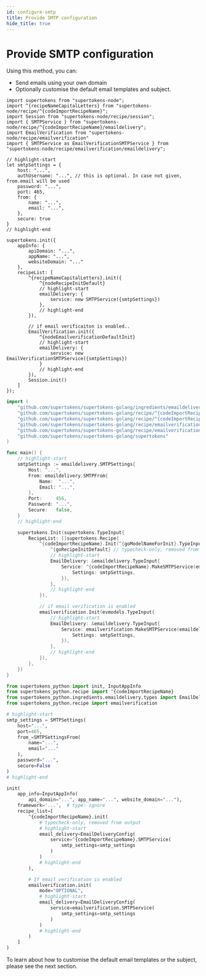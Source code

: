 ```yaml
---
id: configure-smtp
title: Provide SMTP configuration
hide_title: true
---
```


<!-- COPY DOCS -->
<!-- ./thirdpartyemailpassword/email-delivery/smtp/configure-smtp.mdx -->


# Provide SMTP configuration

Using this method, you can:
- Send emails using your own domain
- Optionally customise the default email templates and subject.

<BackendSDKTabs>
<TabItem value="nodejs">

```tsx
import supertokens from "supertokens-node";
import ^{recipeNameCapitalLetters} from "supertokens-node/recipe/^{codeImportRecipeName}";
import Session from "supertokens-node/recipe/session";
import { SMTPService } from "supertokens-node/recipe/^{codeImportRecipeName}/emaildelivery";
import EmailVerification from "supertokens-node/recipe/emailverification"
import { SMTPService as EmailVerificationSMTPService } from "supertokens-node/recipe/emailverification/emaildelivery";

// highlight-start
let smtpSettings = {
    host: "...",
    authUsername: "...", // this is optional. In case not given, from.email will be used
    password: "...",
    port: 465,
    from: {
        name: "...",
        email: "...",
    },
    secure: true
}
// highlight-end

supertokens.init({
    appInfo: {
        apiDomain: "...",
        appName: "...",
        websiteDomain: "..."
    },
    recipeList: [
        ^{recipeNameCapitalLetters}.init({
            ^{nodeRecipeInitDefault}
            // highlight-start
            emailDelivery: {
                service: new SMTPService({smtpSettings})
            },
            // highlight-end
        }),

        // if email verificaiton is enabled..
        EmailVerification.init({
            ^{nodeEmailverificationDefaultInit}
            // highlight-start
            emailDelivery: {
                service: new EmailVerificationSMTPService({smtpSettings})
            }
            // highlight-end
        }),
        Session.init()
    ]
});
```
</TabItem>
<TabItem value="go">

```go
import (
    "github.com/supertokens/supertokens-golang/ingredients/emaildelivery"
    "github.com/supertokens/supertokens-golang/recipe/^{codeImportRecipeName}"
    "github.com/supertokens/supertokens-golang/recipe/^{codeImportRecipeName}/^{goModelName}"
    "github.com/supertokens/supertokens-golang/recipe/emailverification"
	"github.com/supertokens/supertokens-golang/recipe/emailverification/evmodels"
    "github.com/supertokens/supertokens-golang/supertokens"
)

func main() {
    // highlight-start
    smtpSettings := emaildelivery.SMTPSettings{
		Host: "...",
		From: emaildelivery.SMTPFrom{
			Name:  "...",
			Email: "...",
		},
		Port:     456,
		Password: "...",
		Secure:   false,
	}
    // highlight-end

    supertokens.Init(supertokens.TypeInput{
        RecipeList: []supertokens.Recipe{
            ^{codeImportRecipeName}.Init(^{goModelNameForInit}.TypeInput{
                ^{goRecipeInitDefault} // typecheck-only, removed from output
                // highlight-start
                EmailDelivery: &emaildelivery.TypeInput{
					Service: ^{codeImportRecipeName}.MakeSMTPService(emaildelivery.SMTPServiceConfig{
						Settings: smtpSettings,
					}),
				},
                // highlight-end
            }),

            // if email verification is enabled
			emailverification.Init(evmodels.TypeInput{
				// highlight-start
				EmailDelivery: &emaildelivery.TypeInput{
					Service: emailverification.MakeSMTPService(emaildelivery.SMTPServiceConfig{
						Settings: smtpSettings,
					}),
				},
				// highlight-end
			}),
        },
    })
}
```
</TabItem>
<TabItem value="python">

```python
from supertokens_python import init, InputAppInfo
from supertokens_python.recipe import ^{codeImportRecipeName}
from supertokens_python.ingredients.emaildelivery.types import EmailDeliveryConfig, SMTPSettingsFrom, SMTPSettings
from supertokens_python.recipe import emailverification

# highlight-start
smtp_settings = SMTPSettings(
    host="...",
    port=465,
    from_=SMTPSettingsFrom(
        name="...",
        email="..."
    ),
    password="...",
    secure=False
)
# highlight-end

init(
    app_info=InputAppInfo(
        api_domain="...", app_name="...", website_domain="..."),
    framework='...',  # type: ignore
    recipe_list=[
        ^{codeImportRecipeName}.init(
            # typecheck-only, removed from output
            # highlight-start
            email_delivery=EmailDeliveryConfig(
                service=^{codeImportRecipeName}.SMTPService(
                    smtp_settings=smtp_settings
                )
            )
            # highlight-end
        ),

        # If email verification is enabled
        emailverification.init(
            mode="OPTIONAL",
            # highlight-start
            email_delivery=EmailDeliveryConfig(
                service=emailverification.SMTPService(
                    smtp_settings=smtp_settings
                )
            )
            # highlight-end
        )
    ]
)
```

</TabItem>
</BackendSDKTabs>

To learn about how to customise the default email templates or the subject, please see the next section.